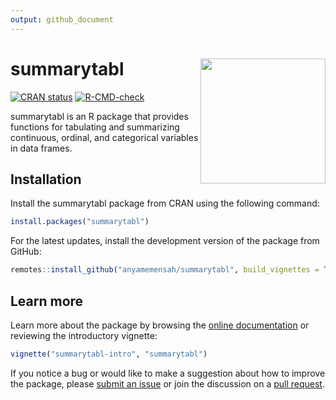```yaml
---
output: github_document
---
```


# summarytabl <img src="man/figures/summarytabl_logo.png" width = "200px" align = "right">

<!-- badges: start -->
[![CRAN status](https://www.r-pkg.org/badges/version/summarytabl)](https://CRAN.R-project.org/package=summarytabl)
[![R-CMD-check](https://github.com/anyamemensah/summarytabl/actions/workflows/R-CMD-check.yaml/badge.svg)](https://github.com/anyamemensah/summarytabl/actions/workflows/R-CMD-check.yaml)
<!-- badges: end -->

summarytabl is an R package that provides functions for tabulating and summarizing continuous, ordinal, and categorical variables in data frames.

## Installation

Install the summarytabl package from CRAN using the following command:

```r
install.packages("summarytabl")
```

For the latest updates, install the development version of the package from GitHub:

``` r
remotes::install_github("anyamemensah/summarytabl", build_vignettes = TRUE)
```

## Learn more

Learn more about the package by browsing the [online documentation](https://anyamemensah.github.io/summarytabl/) or reviewing the introductory vignette:

```r
vignette("summarytabl-intro", "summarytabl")
```

If you notice a bug or would like to make a suggestion about how to improve the package, please [submit an issue](https://github.com/anyamemensah/summarytabl/issues) or join the discussion on a [pull request](https://github.com/anyamemensah/summarytabl/pulls).

